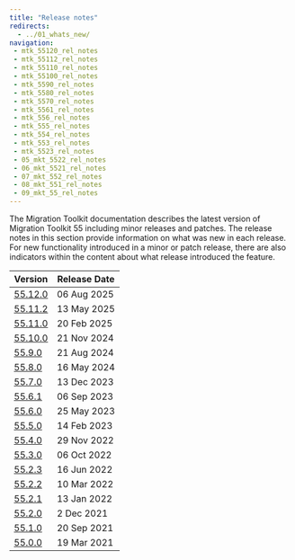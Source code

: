 ```yaml
---
title: "Release notes"
redirects:
  - ../01_whats_new/
navigation:
 - mtk_55120_rel_notes
 - mtk_55112_rel_notes
 - mtk_55110_rel_notes
 - mtk_55100_rel_notes
 - mtk_5590_rel_notes
 - mtk_5580_rel_notes
 - mtk_5570_rel_notes
 - mtk_5561_rel_notes
 - mtk_556_rel_notes
 - mtk_555_rel_notes
 - mtk_554_rel_notes
 - mtk_553_rel_notes
 - mtk_5523_rel_notes
 - 05_mkt_5522_rel_notes
 - 06_mkt_5521_rel_notes
 - 07_mkt_552_rel_notes
 - 08_mkt_551_rel_notes
 - 09_mkt_55_rel_notes
---
```


The Migration Toolkit documentation describes the latest version of Migration Toolkit 55 including minor releases and patches. The release notes in this section provide information on what was new in each release. For new functionality introduced in a minor or patch release, there are also indicators within the content about what release introduced the feature.

| Version                         | Release Date |
|---------------------------------|--------------|
| [55.12.0](mtk_55120_rel_notes)  | 06 Aug 2025  |
| [55.11.2](mtk_55112_rel_notes)  | 13 May 2025  |
| [55.11.0](mtk_55110_rel_notes)  | 20 Feb 2025  |
| [55.10.0](mtk_55100_rel_notes)  | 21 Nov 2024  |
| [55.9.0](mtk_5590_rel_notes)    | 21 Aug 2024  |
| [55.8.0](mtk_5580_rel_notes)    | 16 May 2024  |
| [55.7.0](mtk_5570_rel_notes)    | 13 Dec 2023  |
| [55.6.1](mtk_5561_rel_notes)    | 06 Sep 2023  |
| [55.6.0](mtk_556_rel_notes)     | 25 May 2023  |
| [55.5.0](mtk_555_rel_notes)     | 14 Feb 2023  |
| [55.4.0](mtk_554_rel_notes)     | 29 Nov 2022  |
| [55.3.0](mtk_553_rel_notes)     | 06 Oct 2022  |
| [55.2.3](mtk_5523_rel_notes)    | 16 Jun 2022  |
| [55.2.2](05_mkt_5522_rel_notes) | 10 Mar 2022  |
| [55.2.1](06_mkt_5521_rel_notes) | 13 Jan 2022  |
| [55.2.0](07_mkt_552_rel_notes)  | 2 Dec 2021   |
| [55.1.0](08_mkt_551_rel_notes)  | 20 Sep 2021  |
| [55.0.0](09_mkt_55_rel_notes)   | 19 Mar 2021  |

